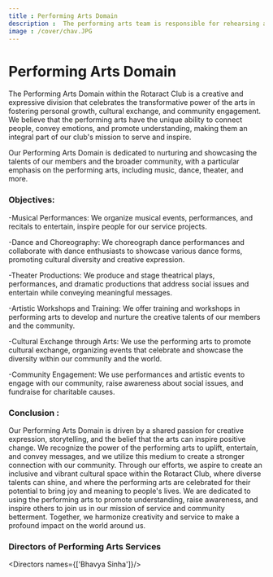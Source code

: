 ```yaml
---
title : Performing Arts Domain
description :  The performing arts team is responsible for rehearsing and delivering performances, including acting, dancing, or singing, in accordance with the artistic vision and direction of the Club. 
image : /cover/chav.JPG
---
```


# Performing Arts Domain

The Performing Arts Domain within the Rotaract Club is a creative and expressive division that celebrates the transformative power of the arts in fostering personal growth, cultural exchange, and community engagement. We believe that the performing arts have the unique ability to connect people, convey emotions, and promote understanding, making them an integral part of our club's mission to serve and inspire.

Our Performing Arts Domain is dedicated to nurturing and showcasing the talents of our members and the broader community, with a particular emphasis on the performing arts, including music, dance, theater, and more.

### Objectives:
-Musical Performances: We organize musical events, performances, and recitals to entertain, inspire people for our service projects.

-Dance and Choreography:  We choreograph dance performances and collaborate with dance enthusiasts to showcase various dance forms, promoting cultural diversity and creative expression.

-Theater Productions: We produce and stage theatrical plays, performances, and dramatic productions that address social issues and entertain while conveying meaningful messages.

-Artistic Workshops and Training: We offer training and workshops in performing arts to develop and nurture the creative talents of our members and the community.

-Cultural Exchange through Arts: We use the performing arts to promote cultural exchange, organizing events that celebrate and showcase the diversity within our community and the world.

-Community Engagement: We use performances and artistic events to engage with our community, raise awareness about social issues, and fundraise for charitable causes.

### Conclusion :
Our Performing Arts Domain is driven by a shared passion for creative expression, storytelling, and the belief that the arts can inspire positive change. We recognize the power of the performing arts to uplift, entertain, and convey messages, and we utilize this medium to create a stronger connection with our community. Through our efforts, we aspire to create an inclusive and vibrant cultural space within the Rotaract Club, where diverse talents can shine, and where the performing arts are celebrated for their potential to bring joy and meaning to people's lives. We are dedicated to using the performing arts to promote understanding, raise awareness, and inspire others to join us in our mission of service and community betterment. Together, we harmonize creativity and service to make a profound impact on the world around us.

### Directors of Performing Arts Services
<Directors names={['Bhavya Sinha']}/>
